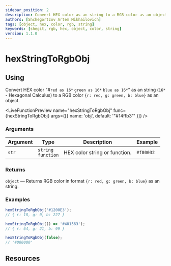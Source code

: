 ```yaml
---
sidebar_position: 2
description: Convert HEX color as an string to a RGB color as an object
authors: [Shchegortzov Artem Mikhailovich]
tags: [object, hex, color, rgb, string]
keywords: [shegit, rgb, hex, object, color, string]
version: 1.1.0
---
```




# hexStringToRgbObj

## Using

Convert HEX color "#`red as 16*` `green as 16*` `blue as 16*`" as an string (`16*` - Hexagonal Calculus)
to a RGB color `{r: red, g: green, b: blue}` as an object.

<LiveFunctionPreview
  name="hexStringToRgbObj"
  func={hexStringToRgbObj}
  args={[{ name: 'obj', default: '"#14ffb3"' }]}
/>

### Arguments

| Argument | Type                       | Description                   | Example   |
| -------- | -------------------------- | ----------------------------- | --------- |
| `str`    | `string` <br /> `function` | HEX color string or function. | `#f80032` |

### Returns

`object` — Returns RGB color in format `{r: red, g: green, b: blue}` as an string.

### Examples

```js
hexStringToRgbObj('#1200E3');
// { r: 18, g: 0, b: 227 }

hexStringToRgbObj(() => '#401563');
// { r: 64, g: 21, b: 99 }

hexStringToRgbObj(false);
// '#000000'
```

## Resources

<Resources constants={constants} />
